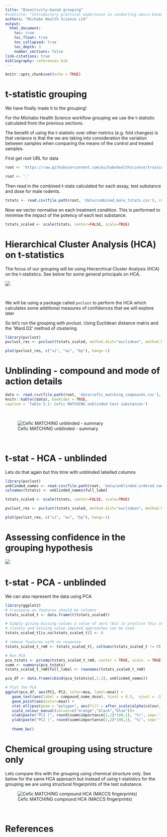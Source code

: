 ```yaml
---
title: "Bioactivity-based grouping"
#subtitle: "Introductory practical experience in conducting omics-based grouping"
authors: "Michabo Health Science Ltd"
output: 
  html_document:
    toc: true
    toc_float: true
    toc_collapsed: true
    toc_depth: 3
    number_sections: false
link-citations: true
bibliography: references.bib
---
```


```r
knitr::opts_chunk$set(echo = TRUE)
```

# t-statistic grouping
We have finally made it to the grouping!

For the Michabo Health Science workflow grouping we use the t-statistic calculated from the previous sections.

The benefit of using the t-statistic over other metrics (e.g. fold changes) is that variance is that the we are taking into consideration the variation between samples when comparing the means of the control and treated samples.


First get root URL for data
```r
root <- 'https://raw.githubusercontent.com/michabohealthscience/training-fsa/main'
```


```r
root <- '.'
```

Then read in the combined t-stats calculated for each assay, test substance and dose for male rodents.

```r
tstats <- read.csv(file.path(root, 'data/combined_male_tstats.csv'), row.names = 1)

```


Now we vector normalise on each treatment condition. This is performed to minimise the impact of the potency of each test substance.

```r
tstats_scaled <- scale(tstats, center=FALSE, scale=TRUE)
```


# Hierarchical Cluster Analysis (HCA) on t-statistics

The focus of our grouping will be using Hierarchical Cluster Analysis (HCA) on the t-statistics. See below for some general principals on HCA.

![](hca_explained.png)

&nbsp;

We will be using a package called `pvclust` to perform the HCA which calculates some additional measures of confidences that we will explore later


So let's run the grouping with pvclust. Using Euclidean distance matrix and the 'Ward.D2' method of clustering

```r
library(pvclust)
pvclust_res <- pvclust(tstats_scaled, method.dist="euclidean", method.hclust = "ward.D2", nboot=100)

plot(pvclust_res, c("si", "au", "bp"), hang=-1)


```



# Unblinding - compound and mode of action details



```r
data <- read.csv(file.path(root, 'data/cefic_matching_compounds.csv'), stringsAsFactors = FALSE, header = TRUE, check.names=FALSE)
knitr::kable((data), booktabs = TRUE,
caption = 'Table 5.1: Cefic MATCHING unblinded test substances')
```

&nbsp;


![Cefic MATCHING unblinded - summary](cefic_matching_compounds.png)

&nbsp;


# t-stat - HCA - unblinded

Lets do that again but this time with unblinded labelled columns 

```r
library(pvclust)
unblinded_names <- read.csv(file.path(root, 'data/unblinded_ordered_names.csv'), header = TRUE)
colnames(tstats) <- unblinded_names$full_label

tstats_scaled <- scale(tstats, center=FALSE, scale=TRUE)

pvclust_res <- pvclust(tstats_scaled, method.dist="euclidean", method.hclust = "ward.D2",  nboot=100)

plot(pvclust_res, c("si", "au", "bp"), hang=-1)

```



# Assessing confidence in the grouping hypothesis



![](confidence_in_hca.png)
&nbsp;

# t-stat - PCA - unblinded

We can also represent the data using PCA 

```r
library(ggplot2)
# transpose as features should be columns
tstats_scaled_t <- data.frame(t(tstats_scaled))

# Simply giving missing values a value of zero (but in practice this should be looked into more
# closely and missing value imputed approaches can be used
tstats_scaled_t[is.na(tstats_scaled_t)] <- 0

# remove features with no response
tstats_scaled_t_rm0 <- tstats_scaled_t[, colSums(tstats_scaled_t != 0) > 0]

# Run PCA
pca_tstats <- prcomp(tstats_scaled_t_rm0, center = TRUE, scale. = TRUE)
summ <- summary(pca_tstats)
tstats_scaled_t_rm0$full_label <- rownames(tstats_scaled_t_rm0)

pca_df <- data.frame(cbind(pca_tstats$x[,1:2], unblinded_names))

# Plot the PCA
ggplot(pca_df, aes(PC1, PC2, color=moa, label=moa)) + 
   geom_text(aes(label = compound_name_dose), hjust = 0.5,  vjust = -1) +
   geom_point(aes(color=moa)) +
   stat_ellipse(geom = "polygon", aes(fill = after_scale(alpha(colour, 0.3))))+
   scale_colour_manual(values=c("orange","black","blue"))+
   xlab(paste("PC1 (", round(summ$importance[2,1]*100,1), "%)", sep='')) +
   ylab(paste("PC2 (", round(summ$importance[2,2]*100,1), "%)", sep='')) +
    
   theme_bw()

```



# Chemical grouping using structure only

Lets compare this with the grouping using chemical structure only. See below for the same HCA approach but instead of using t-statistics for
the grouping we are using structural fingerprints of the test substance. 

![Cefic MATCHING compound HCA (MACCS fingerprints)](cefic_matching_compounds_hca_maccs.png)

&nbsp;





# References

